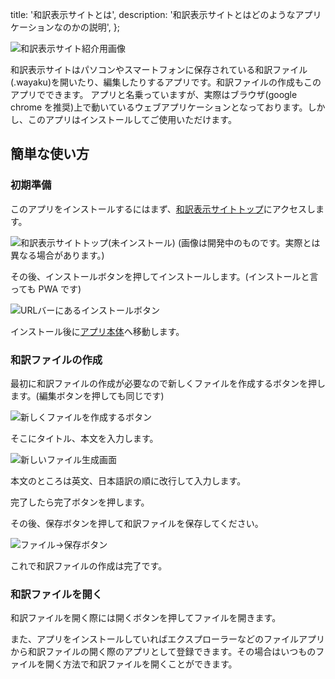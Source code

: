  title: '和訳表示サイトとは',
  description: '和訳表示サイトとはどのようなアプリケーションなのかの説明',
};

![和訳表示サイト紹介用画像](../img/view-english.webp)

和訳表示サイトはパソコンやスマートフォンに保存されている和訳ファイル(.wayaku)を開いたり、編集したりするアプリです。和訳ファイルの作成もこのアプリでできます。
アプリと名乗っていますが、実際はブラウザ(google chrome を推奨)上で動いているウェブアプリケーションとなっております。しかし、このアプリはインストールしてご使用いただけます。

## 簡単な使い方

### 初期準備

このアプリをインストールするにはまず、[和訳表示サイトトップ](../)にアクセスします。

![和訳表示サイトトップ(未インストール)](./img/wayaku-home.png)
(画像は開発中のものです。実際とは異なる場合があります。)

その後、インストールボタンを押してインストールします。(インストールと言っても PWA です)

![URLバーにあるインストールボタン](./img/install-button.webp)

インストール後に[アプリ本体](../../app)へ移動します。

### 和訳ファイルの作成

最初に和訳ファイルの作成が必要なので新しくファイルを作成するボタンを押します。(編集ボタンを押しても同じです)

![新しくファイルを作成するボタン](./img/create-file-button.webp)

そこにタイトル、本文を入力します。

![新しいファイル生成画面](./img/edit-page.webp)

本文のところは英文、日本語訳の順に改行して入力します。

完了したら完了ボタンを押します。

その後、保存ボタンを押して和訳ファイルを保存してください。

![ファイル→保存ボタン](./img/save-button.webp)

これで和訳ファイルの作成は完了です。

### 和訳ファイルを開く

和訳ファイルを開く際には開くボタンを押してファイルを開きます。

また、アプリをインストールしていればエクスプローラーなどのファイルアプリから和訳ファイルの開く際のアプリとして登録できます。その場合はいつものファイルを開く方法で和訳ファイルを開くことができます。
